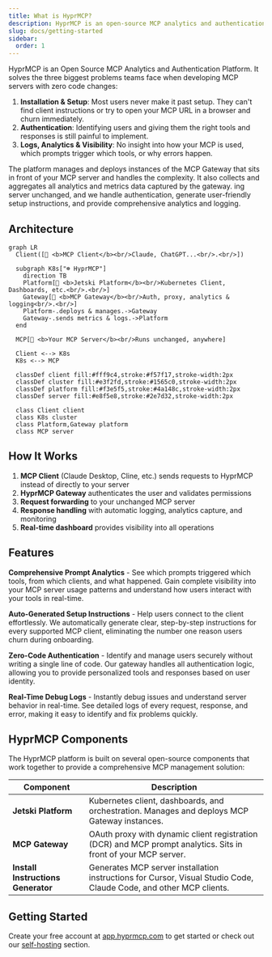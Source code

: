 ```yaml
---
title: What is HyprMCP?
description: HyprMCP is an open-source MCP analytics and authentication platform. Add zero-code auth, setup instructions, and real-time analytics to your MCP server.
slug: docs/getting-started
sidebar:
  order: 1
---
```


HyprMCP is an Open Source MCP Analytics and Authentication Platform.
It solves the three biggest problems teams face when developing MCP servers with zero code changes:

1. **Installation & Setup**: Most users never make it past setup. They can't find client instructions or try to open your MCP URL in a browser and churn immediately.
2. **Authentication**: Identifying users and giving them the right tools and responses is still painful to implement.
3. **Logs, Analytics & Visibility**: No insight into how your MCP is used, which prompts trigger which tools, or why errors happen.

The platform manages and deploys instances of the MCP Gateway that sits in front of your MCP server and handles the complexity.
It also collects and aggregates all analytics and metrics data captured by the gateway.
ing server unchanged, and we handle authentication, generate user-friendly setup instructions, and provide comprehensive analytics and logging.

## Architecture

```mermaid
graph LR
  Client([🤖 <b>MCP Client</b><br/>Claude, ChatGPT...<br/>.<br/>])

  subgraph K8s["☸️ HyprMCP"]
    direction TB
    Platform[🚤 <b>Jetski Platform</b><br/>Kubernetes Client, Dashboards, etc.<br/>.<br/>]
    Gateway[🔄 <b>MCP Gateway</b><br/>Auth, proxy, analytics & logging<br/>.<br/>]
    Platform-.deploys & manages.->Gateway
    Gateway-.sends metrics & logs.->Platform
  end

  MCP[🚀 <b>Your MCP Server</b><br/>Runs unchanged, anywhere]

  Client <--> K8s
  K8s <--> MCP

  classDef client fill:#fff9c4,stroke:#f57f17,stroke-width:2px
  classDef cluster fill:#e3f2fd,stroke:#1565c0,stroke-width:2px
  classDef platform fill:#f3e5f5,stroke:#4a148c,stroke-width:2px
  classDef server fill:#e8f5e8,stroke:#2e7d32,stroke-width:2px

  class Client client
  class K8s cluster
  class Platform,Gateway platform
  class MCP server
```

## How It Works

1. **MCP Client** (Claude Desktop, Cline, etc.) sends requests to HyprMCP instead of directly to your server
2. **HyprMCP Gateway** authenticates the user and validates permissions
3. **Request forwarding** to your unchanged MCP server
4. **Response handling** with automatic logging, analytics capture, and monitoring
5. **Real-time dashboard** provides visibility into all operations

## Features

**Comprehensive Prompt Analytics** - See which prompts triggered which tools, from which clients, and what happened.
Gain complete visibility into your MCP server usage patterns and understand how users interact with your tools in real-time.

**Auto-Generated Setup Instructions** - Help users connect to the client effortlessly.
We automatically generate clear, step-by-step instructions for every supported MCP client, eliminating the number one reason users churn during onboarding.

**Zero-Code Authentication** - Identify and manage users securely without writing a single line of code.
Our gateway handles all authentication logic, allowing you to provide personalized tools and responses based on user identity.

**Real-Time Debug Logs** - Instantly debug issues and understand server behavior in real-time.
See detailed logs of every request, response, and error, making it easy to identify and fix problems quickly.

## HyprMCP Components

The HyprMCP platform is built on several open-source components that work together to provide a comprehensive MCP management solution:

| Component                          | Description                                                                                                        |
| ---------------------------------- | ------------------------------------------------------------------------------------------------------------------ |
| **Jetski Platform**                | Kubernetes client, dashboards, and orchestration. Manages and deploys MCP Gateway instances.                       |
| **MCP Gateway**                    | OAuth proxy with dynamic client registration (DCR) and MCP prompt analytics. Sits in front of your MCP server.     |
| **Install Instructions Generator** | Generates MCP server installation instructions for Cursor, Visual Studio Code, Claude Code, and other MCP clients. |

## Getting Started

Create your free account at [app.hyprmcp.com](https://app.hyprmcp.com) to get started or check out our [self-hosting](/docs/self-hosting/) section.
